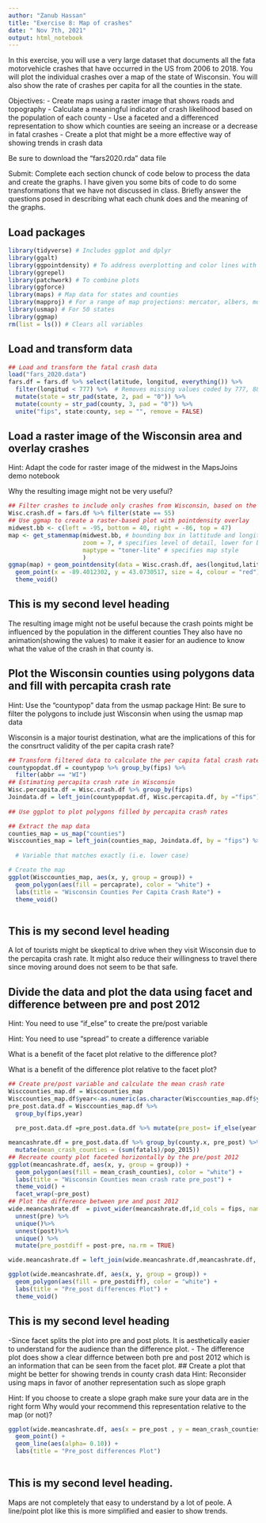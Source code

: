 ```yaml
---
author: "Zanub Hassan"
title: "Exercise 8: Map of crashes"
date: " Nov 7th, 2021"
output: html_notebook
---
```


In this exercise, you will use a very large dataset that documents all the fata motorvehicle crashes that have occurred in the US from 2006 to 2018. You will plot the individual crashes over a map of the state of Wisconsin. You will also show the rate of crashes per capita for all the counties in the state.  

Objectives: 
	- Create maps using a raster image that shows roads and topography
	- Calculate a meaningful indicator of crash likelihood based on the population of each county
	- Use a faceted and a differenced representation to show which counties are seeing an increase or a decrease in fatal crashes
	- Create a plot that might be a more effective way of showing trends in crash data
	
Be sure to download the "fars2020.rda" data file
	
Submit:
Complete each section chunck of code below to process the data and create the graphs.  I have given you some bits of code to do some transformations that we have not discussed in class. Briefly answer the questions posed in describing what each chunk does and the meaning of the graphs.

## Load packages
```r
library(tidyverse) # Includes ggplot and dplyr
library(ggalt)
library(ggpointdensity) # To address overplotting and color lines with density
library(ggrepel)
library(patchwork) # To combine plots
library(ggforce)
library(maps) # Map data for states and counties
library(mapproj) # For a range of map projections: mercator, albers, mollweide, gilbert...
library(usmap) # For 50 states
library(ggmap)
rm(list = ls()) # Clears all variables
```


## Load and transform data
```r

## Load and transform the fatal crash data
load("fars_2020.data")
fars.df = fars.df %>% select(latitude, longitud, everything()) %>% 
  filter(longitud < 777) %>%  # Removes missing values coded by 777, 888...
  mutate(state = str_pad(state, 2, pad = "0")) %>% 
  mutate(county = str_pad(county, 3, pad = "0")) %>% 
  unite("fips", state:county, sep = "", remove = FALSE)

```


## Load a raster image of the Wisconsin area and overlay crashes
Hint: Adapt the code for raster image of the midwest in the MapsJoins demo notebook

Why the resulting image might not be very useful?

```r

## Filter crashes to include only crashes from Wisconsin, based on the fips number
Wisc.crash.df = fars.df %>% filter(state == 55)
## Use ggmap to create a raster-based plot with pointdensity overlay
midwest.bb <- c(left = -95, bottom = 40, right = -86, top = 47) 
map <- get_stamenmap(midwest.bb, # bounding box in lattitude and longitude
                     zoom = 7, # specifies level of detail, lower for bigger area
                     maptype = "toner-lite" # specifies map style
                     )
ggmap(map) + geom_pointdensity(data = Wisc.crash.df, aes(longitud,latitude), size = 0.05, show.legend = FALSE, alpha = 0.10)+
  geom_point(x = -89.4012302, y = 43.0730517, size = 4, colour = "red") +
  theme_void()

```
## This is my second level heading
The resulting image might not be useful because the crash points might be influenced by the population in the different counties They also have no animation(showing the values) to make it easier for an audience to know what the value of the crash in that county is.

## Plot the Wisconsin counties using polygons data and fill with percapita crash rate
Hint: Use the "countypop" data from the usmap package
Hint: Be sure to filter the polygons to include just Wisconsin when using the usmap map data

Wisconsin is a major tourist destination, what are the implications of this for the consrtruct validity of the per capita crash rate?
```r
## Transform filtered data to calculate the per capita fatal crash rate for each county
countypopdat.df = countypop %>% group_by(fips) %>%
  filter(abbr == "WI")
## Estimating percapita crash rate in Wisconsin
Wisc.percapita.df = Wisc.crash.df %>% group_by(fips)
Joindata.df = left_join(countypopdat.df, Wisc.percapita.df, by ="fips") %>% mutate(percaprate =(sum(fatals))/pop_2015)
  
## Use ggplot to plot polygons filled by percapita crash rates

## Extract the map data
counties_map = us_map("counties")
Wisccounties_map = left_join(counties_map, Joindata.df, by = "fips") %>% filter(abbr.x == "WI")
  
  # Variable that matches exactly (i.e. lower case)

# Create the map
ggplot(Wisccounties_map, aes(x, y, group = group)) +
  geom_polygon(aes(fill = percaprate), color = "white") +
  labs(title = "Wisconsin Counties Per Capita Crash Rate") +
  theme_void()



```
## This is my second level heading
A lot of tourists might be skeptical to drive when they visit Wisconsin due to the percapita crash rate. It might also reduce their willingness to travel there since moving around does not seem to be that safe.

## Divide the data and plot the data using facet and difference between pre and post 2012
Hint: You need to use "if_else" to create the pre/post variable

Hint: You need to use "spread" to create a difference variable

What is a benefit of the facet plot relative to the difference plot?

What is a benefit of the difference plot relative to the facet plot?
```r

## Create pre/post variable and calculate the mean crash rate
Wisccounties_map.df = Wisccounties_map
Wisccounties_map.df$year<-as.numeric(as.character(Wisccounties_map.df$year))
pre_post.data.df = Wisccounties_map.df %>%
  group_by(fips,year)
  
  pre_post.data.df =pre_post.data.df %>% mutate(pre_post= if_else(year < 2012,"pre","post"))

meancashrate.df = pre_post.data.df %>% group_by(county.x, pre_post) %>%
  mutate(mean_crash_counties = (sum(fatals)/pop_2015))
## Recreate county plot faceted horizontally by the pre/post 2012
ggplot(meancashrate.df, aes(x, y, group = group)) +
  geom_polygon(aes(fill = mean_crash_counties), color = "white") +
  labs(title = "Wisconsin Counties mean crash rate pre_post") +
  theme_void() +
  facet_wrap(~pre_post)
## Plot the difference between pre and post 2012
wide.meancashrate.df  = pivot_wider(meancashrate.df,id_cols = fips, names_from = pre_post, values_from = mean_crash_counties) %>%
  unnest(pre) %>%
  unique()%>%
  unnest(post)%>%
  unique() %>%
  mutate(pre_postdiff = post-pre, na.rm = TRUE)

wide.meancashrate.df = left_join(wide.meancashrate.df,meancashrate.df, by = "fips")

ggplot(wide.meancashrate.df, aes(x, y, group = group)) +
  geom_polygon(aes(fill = pre_postdiff), color = "white") +
  labs(title = "Pre_post differences Plot") +
  theme_void()

```
## This is my second level heading
-Since facet splits the plot into pre and post plots. It is aesthetically easier to understand for the audience than the difference plot.
- The difference plot does show a clear differnce between both pre and post 2012 which is an information that can be seen from the facet plot.
## Create a plot that might be better for showing trends in county crash data
Hint: Reconsider using maps in favor of another representation such as slope graph

Hint: If you choose to create a slope graph make sure your data are in the right form
Why would your recommend this representation relative to the map (or not)?
```r
ggplot(wide.meancashrate.df, aes(x = pre_post , y = mean_crash_counties, group = fips))  +
  geom_point() +
  geom_line(aes(alpha= 0.10)) +
  labs(title = "Pre_post differences Plot")
  
```
## This is my second level heading.
Maps are not completely that easy to understand by a lot of peole. A line/point plot like this is more simplified and easier to show trends.



